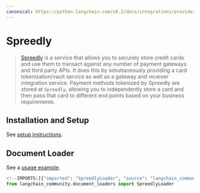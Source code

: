 ```yaml
---
canonical: https://python.langchain.com/v0.2/docs/integrations/providers/spreedly/
---
```


# Spreedly

> [Spreedly](https://docs.spreedly.com/) is a service that allows you to securely store credit cards and use them to transact against any number of payment gateways and third party APIs. It does this by simultaneously providing a card tokenization/vault service as well as a gateway and receiver integration service. Payment methods tokenized by Spreedly are stored at `Spreedly`, allowing you to independently store a card and then pass that card to different end points based on your business requirements.

## Installation and Setup

See [setup instructions](/docs/integrations/document_loaders/spreedly).

## Document Loader

See a [usage example](/docs/integrations/document_loaders/spreedly).

```python
<!--IMPORTS:[{"imported": "SpreedlyLoader", "source": "langchain_community.document_loaders", "docs": "https://api.python.langchain.com/en/latest/document_loaders/langchain_community.document_loaders.spreedly.SpreedlyLoader.html", "title": "Spreedly"}]-->
from langchain_community.document_loaders import SpreedlyLoader
```